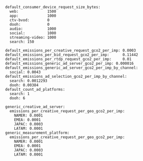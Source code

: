 ```
default_consumer_device_request_size_bytes:
  web:             1500
  app:             1000
  ctv-bvod:        0
  dooh:            0
  audio:           1000
  social:          1000
  streaming-video: 1000
  search: 150

default_emissions_per_creative_request_gco2_per_imp: 0.0003
default_emissions_per_bid_request_gco2_per_imp:      0.11442
default_emissions_per_rtdp_request_gco2_per_imp:     0.01
default_emissions_generic_ad_server_gco2_per_imp: 0.000016
default_emissions_generic_ad_server_gco2_per_imp_by_channel:
  social: 0.0043
default_emissions_ad_selection_gco2_per_imp_by_channel:
  search: 0.0012293
  dooh: 0.00384
default_count_ad_platforms:
  search: 1
  dooh: 6

generic_creative_ad_server:
  emissions_per_creative_request_per_geo_gco2_per_imp:
    NAMER: 0.0001
    EMEA: 0.0001
    JAPAC: 0.0003
    LATAM: 0.0001
generic_measurement_platform:
  emissions_per_creative_request_per_geo_gco2_per_imp:
    NAMER: 0.0001
    EMEA: 0.0001
    JAPAC: 0.0003
    LATAM: 0.0001
```
